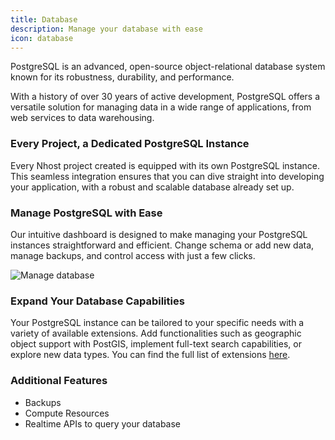 ```yaml
---
title: Database
description: Manage your database with ease
icon: database
---
```


PostgreSQL is an advanced, open-source object-relational database system known for its robustness, durability, and performance. 

With a history of over 30 years of active development, PostgreSQL offers a versatile solution for managing data in a wide range of applications, from web services to data warehousing.

### Every Project, a Dedicated PostgreSQL Instance

Every Nhost project created is equipped with its own PostgreSQL instance. This seamless integration ensures that you can dive straight into developing your application, with a robust and scalable database already set up. 

### Manage PostgreSQL with Ease

Our intuitive dashboard is designed to make managing your PostgreSQL instances straightforward and efficient. Change schema or add new data, manage backups, and control access with just a few clicks. 

![Manage database](/images/product/database/dashboard-database.png)

### Expand Your Database Capabilities

Your PostgreSQL instance can be tailored to your specific needs with a variety of available extensions. Add functionalities such as geographic object support with PostGIS, implement full-text search capabilities, or explore new data types. You can find the full list of extensions [here]().

### Additional Features

- Backups
- Compute Resources
- Realtime APIs to query your database



